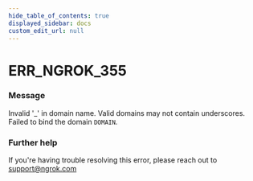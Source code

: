```yaml
---
hide_table_of_contents: true
displayed_sidebar: docs
custom_edit_url: null
---
```



# ERR_NGROK_355

### Message
Invalid '_' in domain name. Valid domains may not contain underscores. Failed to bind the domain `DOMAIN`.

### Further help
If you're having trouble resolving this error, please reach out to [support@ngrok.com](mailto:support@ngrok.com?subject=Help%20with%20ERR_NGROK_355)


<ErrorDetails error='err_ngrok_355' />
